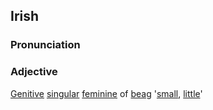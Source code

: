 == Irish ==
===Pronunciation===
{{IPA|[b&#690;ig&#690;ə]}}
===Adjective===
[[Genitive]] [[singular]] [[feminine]] of [[beag]] '[[small]], [[little]]'
